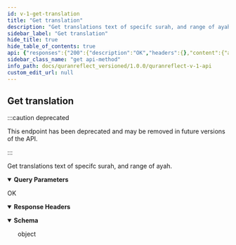 ```yaml
---
id: v-1-get-translation
title: "Get translation"
description: "Get translations text of specifc surah, and range of ayah."
sidebar_label: "Get translation"
hide_title: true
hide_table_of_contents: true
api: {"responses":{"200":{"description":"OK","headers":{},"content":{"application/json":{"schema":{"type":"object"},"example":{"citation_texts":[{"id":22037,"text":"But seek, through that which Allah has given you, the home of the Hereafter; and [yet], do not forget your share of the world. And do good as Allah has done good to you. And desire not corruption in the land. Indeed, Allah does not like corrupters.\"","number":77}]}}}}},"tags":["Misc"],"parameters":[{"name":"client_auth_token","in":"query","required":true,"schema":{"type":"string"},"description":"Client API token"},{"schema":{"type":"string"},"in":"query","name":"citation_id","description":"citation/surah number","required":true},{"schema":{"type":"string"},"in":"query","name":"translation_id","description":"translation","required":true},{"schema":{"type":"string"},"in":"query","name":"from","description":"from ayah"},{"schema":{"type":"string"},"in":"query","name":"to","description":"to ayah"}],"operationId":"v1-get-translation","description":"Get translations text of specifc surah, and range of ayah.","deprecated":true,"method":"get","path":"/citation_texts/citation_texts_from_filter","servers":[{"url":"https://quranreflect.com","description":"Production"}],"securitySchemes":{"apikey":{"name":"client_auth_token","type":"apiKey","in":"query"}},"info":{"title":"QuranReflect V1 API","description":"QuranReflect V1 APIs allows your app to interact with https://quranreflect.com resources. \n\n ## Getting started \n\n Our APIs are not public and require an API key. Please contact us via email `amer@qreflect.com` to get yours. \n\n ## User-specific APIs  \n\n All user-specific APIs (For example [Creating a post](/operations/post-create)) require the following headers:  \n\n - `access-token` the user access token, this token can be changed with every request. \n\n - `token-type`  value should always be `Bearer`. \n\n - `client` the client token, this too can be changed with every request. \n\n - `expiry` unix timestamp (in seconds) to indicate when access token will expire. \n\n - `uid` user's unique identifier. \n\n - `Authorization`: complete authorization header. Sample value `Bearer eyJhY2Nlc3MtdG9rZW4iOiJ4cjBrb3g1eXdVM3JrelVMZjhVUzlBIiwidG9rZW4tdHlwZSI6IkJlYXJlciIsImNsaWVudCI6IkpQeFJCRTloVmRBbDlTX1BVdEhJN2ciLCJleHBpcnkiOiIxNzA1OTQwNTQ3IiwidWlkIjoiYW1lci5hYmJhc0BtYWlsaW5hdG9yLmNvbSJ9`. \n\n The values of `access-token`, `client`, `expiry`, and `uid` headers will be returned in the response of [User Sign in API](/operations/user-signin).","version":"1.0.0"},"postman":{"name":"Get translation","description":{"content":"Get translations text of specifc surah, and range of ayah.","type":"text/plain"},"url":{"path":["citation_texts","citation_texts_from_filter"],"host":["{{baseUrl}}"],"query":[{"disabled":false,"description":{"content":"(Required) Client API token","type":"text/plain"},"key":"client_auth_token","value":""},{"disabled":false,"description":{"content":"(Required) citation/surah number","type":"text/plain"},"key":"citation_id","value":""},{"disabled":false,"description":{"content":"(Required) translation","type":"text/plain"},"key":"translation_id","value":""},{"disabled":false,"description":{"content":"from ayah","type":"text/plain"},"key":"from","value":""},{"disabled":false,"description":{"content":"to ayah","type":"text/plain"},"key":"to","value":""}],"variable":[]},"header":[{"key":"Accept","value":"application/json"}],"method":"GET"}}
sidebar_class_name: "get api-method"
info_path: docs/quranreflect_versioned/1.0.0/quranreflect-v-1-api
custom_edit_url: null
---
```



## Get translation

:::caution deprecated

This endpoint has been deprecated and may be removed in future versions of the API.

:::

Get translations text of specifc surah, and range of ayah.

<details style={{"marginBottom":"1rem"}} data-collapsed={false} open={true}><summary style={{}}><strong>Query Parameters</strong></summary><div><ul><ParamsItem className={"paramsItem"} param={{"name":"client_auth_token","in":"query","required":true,"schema":{"type":"string"},"description":"Client API token"}}></ParamsItem><ParamsItem className={"paramsItem"} param={{"schema":{"type":"string"},"in":"query","name":"citation_id","description":"citation/surah number","required":true}}></ParamsItem><ParamsItem className={"paramsItem"} param={{"schema":{"type":"string"},"in":"query","name":"translation_id","description":"translation","required":true}}></ParamsItem><ParamsItem className={"paramsItem"} param={{"schema":{"type":"string"},"in":"query","name":"from","description":"from ayah"}}></ParamsItem><ParamsItem className={"paramsItem"} param={{"schema":{"type":"string"},"in":"query","name":"to","description":"to ayah"}}></ParamsItem></ul></div></details><div><ApiTabs><TabItem label={"200"} value={"200"}><div>

OK

</div><details style={{"textAlign":"left","marginBottom":"1rem"}} data-collaposed={true} open={false}><summary style={{}}><strong>Response Headers</strong></summary><ul style={{"marginLeft":"1rem"}}></ul></details><div><MimeTabs schemaType={"response"}><TabItem label={"application/json"} value={"application/json"}><SchemaTabs><TabItem label={"Schema"} value={"Schema"}><details style={{}} data-collapsed={false} open={true}><summary style={{"textAlign":"left"}}><strong>Schema</strong></summary><div style={{"textAlign":"left","marginLeft":"1rem"}}></div><ul style={{"marginLeft":"1rem"}}><div style={{"marginTop":".5rem","marginBottom":".5rem","marginLeft":"1rem"}}>

object

</div></ul></details></TabItem><TabItem label={"Example (from schema)"} value={"Example (from schema)"}><ResponseSamples responseExample={"{}"} language={"json"}></ResponseSamples></TabItem><TabItem label={"Example"} value={"Example"}><ResponseSamples responseExample={"{\n  \"citation_texts\": [\n    {\n      \"id\": 22037,\n      \"text\": \"But seek, through that which Allah has given you, the home of the Hereafter; and [yet], do not forget your share of the world. And do good as Allah has done good to you. And desire not corruption in the land. Indeed, Allah does not like corrupters.\\\"\",\n      \"number\": 77\n    }\n  ]\n}"} language={"json"}></ResponseSamples></TabItem></SchemaTabs></TabItem></MimeTabs></div></TabItem></ApiTabs></div>
      